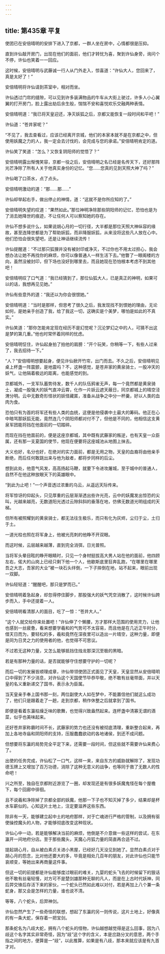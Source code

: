 ```yaml
---
---
---
```

title: 第435章 平复
---





使团已在安倍晴明的安排下进入了京都，一群人坐在房中，心情都很是压抑。

直到许仙敲开房门，出现在他们的面前，他们才转忧为喜，聚到许仙身旁，询问个不停，许仙也笑着一一回应。

这时候，安倍晴明与武藤诚一行人从门外走入，惊喜道：“许仙大人，您回来了，真是太好了！”

安倍晴明将许仙请到茶室中，相对而坐。

许仙透过门帘的缝隙，可以见到许多装满物品的牛车从大街上驶过，许多人小心翼翼的打开房门，脸上露出劫后余生般，惴惴不安和喜悦欢乐交融两种表情。

安倍晴明道：“我已将天皇迎还，净灭妖狐之后，京都又能恢复一段时间和平吧！”

许仙道：“苍井家呢？”

“不见了，我去查看过，应该已经离开京城，他们的本家本就不是在京都之中，但使用妖魔之力的人，我一定会去讨伐的，会完成与您的承诺。”安倍晴明肯定的道。

许仙笑了笑道：“怎么？又恢复阴阳师的觉悟了？”

安倍晴明露出惭愧笑容，京都一役之后，安倍晴明之名已经是名传天下，还好那阵光芒净除了所有人关于他真实身份的记忆。“您……您真的见到天照大神了吗？”

许仙喝了口茶水，点了点头。

安倍晴明激动的道：“那……那……”

许仙却举起右手，做出停止的神情，道：“这就不是你所应知的了。”

安倍晴明失望的叹道：“果然如此。”那位神明净除那些阴阳师的记忆，恐怕也是为了消去她降世的痕迹，不让任何人可以察知她的存在。

许仙不想多说什么，如果说胡心月的一切行径，大半都是那位天照大神纵容的缘故，甚至连降世都是为了帮助妖狐，而非降服妖狐，从来没将这些凡人放在心中。他们恐怕会很失望吧，还是让神话继续流传！

许仙提醒道：“不过那只狐狸并没有被封印或净灭，不过你也不用太过担心，我会想办法让她不再找你的麻烦，你可以像普通人一样生活下去。”他瞥了一眼阁楼的方向，虽然没被封印，但下场也没好到哪里去，而且她现在恐怕根本考虑不到其他吧！

安倍晴明叹了口气道：“我已经猜到了，那位仙狐大人，已是真正的神明，如果可以的话，我想再见见她。”

许仙有些意外的道：“我还以为你会很恨她。”

安倍晴明道：“当时是那样，但思考了很久之后，我发现找不到恨她的理由，无论如何，是她亲手创造了我，给了我这一切，这确实是个美梦，哪怕是如此的不真实。”

许仙笑道：“那你怎能肯定现在经历不是幻觉呢？沉沦梦幻之中的人，可猜不出这是梦的第几重。”他也时常怀着同样的忧虑。

安倍晴明怔住，许仙起身拍了拍他的肩膀：“开个玩笑，你稍等一下，有些人过来了，我去招待一下。”

“人？”安倍晴明想要起身，便见许仙掀开竹帘，出门而去。不久之后，安倍晴明见桌上杯盏一阵震颤，是地震吗？不，这种感觉，是苍井家的黄泉骑士，一股冲天的妖气，让他隔着极远的距离，也能感觉的到。

京都城外，一支军队蓄势待发，数千人的队伍鸦雀无声，每一个竟然都是黄泉骑士，凝成一股强大的妖气直冲云霄，化作一片妖云遮天蔽日，同京都城上的晴空泾渭分明。云中无数奇形怪状的妖怪藏匿，准备从战争之中分一杯羹，好以人类的血肉为食。

恐怕只有为首的将军还有些人类的血统，这便是他侵袭中土最大的筹码。他正在心中暗骂那妖狐无能，竟然连几个阴阳师都对付不了，但他是不同的，他相信这支黄泉军团能将挡在他面前的一切踏碎。

而现在挡在他面前的，便是这座京都城，其中既有武藤家的叛逆，也有天皇一众臣属，还有那一支夏国的使节，他现在便要将这座城池从地图上抹去。

大义也好，名分也好，在绝对的实力面前，都是无用之物，天皇的血裔将由他亲手断绝，而后任何敢跳出来与他为敌者，都将步同样的后尘。

想到此处，他意气风发，高高扬起马鞭，就要下令进攻屠城，至于城中的普通人，自然不在他这种放眼天下的英雄眼中。

“到此为止吧！”一个声音透过浓重的乌云，从遥远天际传来。

将军惊讶的仰起头，只见厚重的云层渐渐透出些许光亮，云中的妖魔发出惊恐的尖叫，光越来越亮，无数道阳光透过云隙斜斜的垂落在地，仿佛无数道光明组成的天梯。

但所有被照耀到的黄泉骑士，都无法往生极乐，而只有化为灰烬，尘归于尘，土归于土。

一道光柱也照在将军身上，他被光亮刺的他睁不开双眼。

而这时候，云层越来越薄，直到完全消弭，日光普照。

当将军头晕目眩的睁开眼睛时，只见一个身材挺拔高大男人站在他的面前，他四顾左右，偌大的山岗上已经只剩下他一个人，他歇斯底里狂奔乱跑，“在哪里在哪里吾之大志，吾家的大业”被一块石头绊倒，一下子摔倒在地，站不起来，眼前出现一双脚。

许仙轻轻道：“醒醒吧，那只是梦而已。”

安倍晴明着急起身，却忽得停住脚步，那股强大的妖气凭空消散了，这时候许仙跨步而入，手中还提着一人。

安倍晴明看清那人的面目，吃了一惊：“苍井大人。”

“这个人就交给你来处置吧！”许仙伸了个懒腰，方才那样大范围的使用灵力，让他也感到一丝疲惫，看来想要学羲和的气势可不太容易，而且他是在几近正午时分，借天日而为，要轻松的多，羲和竟然在深夜里可以造出一片晴空，这种力量，即便是同为日灵之力的使用者的他，也觉得不可思议。

不过若无这种力量，又怎么能够抵挡住烛龙那深沉至极的黑暗。

若是有那种力量的话，是否就能够守住想要守护的一切呢？

而后一切的发展皆顺理成章，许仙带领使团正式面见了天皇，天皇显然从安倍晴明口中得到了不少消息，对许仙这个天国使节毕恭毕敬，绝不敢有丝毫带面，并以天皇的名义重新递交了国书，表示永为臣属。

当天皇亲手奉上国书那一刻，两位副使大人如在梦中，不能置信他们就这么成功了，他们只是跟着走了一趟，走到京都，稍作休整之后就拿到了国书。

即便是看着东瀛枯燥乏味的歌舞，也觉得兴致盎然起来。连杯盏中清寡无谓的酒菜，似乎也美味起来。

还好苍井家称霸时间不长，武藤家的势力也还没有被彻底清理，重新整合起来，再加上各地寺庙和阴阳师的支持，压服蠢蠢欲动的各地诸侯，到还不成问题。

但想要将东瀛的局势完全平定下来，还需要一段时间，但这些就不需要许仙来费心了。

出使的任务完成，许仙松了一口气，这样一来，来自东方的威胁就解除了，发现功德玉牌上又增加了百万功德，消除了这种无意义的战争，也等同于救了无数人的性命吧！

兴之所至，独自在京都附近游览了一圈，却发现还是有很多妖魔鬼怪在每个屋檐下，每个回廊中徘徊。

且不说羲和净除掉了京都全部的妖魔，他那一下子也不知灭掉了多少，结果却是杯水车薪似的。心知这片土地上，注定要滋养这些东西。

除非有一天，能够建立起中土的地府那样，对于亡魂进行严格的管制，以及拥有驱使操控魔头的人物，才能够彻底改变这种现状。

许仙心中一动，若是能够解决当前的麻烦，他倒是不介意做一些这样的尝试，在东瀛开一间地府分店。至于那些魔头，天魔心月狐力量的简直再合适不过。

提起胡心月，自从被白素贞关进小黑屋，已经好几天没见到她了。显然白素贞对于胡心月的怨念，比对他还要大的多，毕竟是相处几百年的朋友，对此许仙也只能节哀顺变，等她出来再商量这件事。

但这一切的前提都是许仙能够度过眼前的难关，九婴的蛇头飞去的时候留下的狠话他不敢有丝毫轻慢，对方可不是楚剑雄那种无聊的凡人，而是在上古时代妖神，同后羿交锋后存活下来的家伙，一个蛇头已然如此难以对付，若是再加上八个兼一条蛇身，那又会是怎样的力量，谁也说不清。

等等，八个蛇头，后羿神剑。

许仙忽然产生了一些奇怪的联想，想起了东瀛的另一则传说，这片土地上，好像真的有一条大蛇，保存着一把宝剑。

那条蛇名为八歧大蛇，拥有八个蛇头的怪物，许仙越想越觉得是这么回事，因为八歧这个名字其实非常奇怪，因为“歧”这个字的含义，本是岔路分叉的意思，两个手指之间的地方，便算是一“歧”，以此推算，如果是有八歧，那本来就应该是有九首才对。